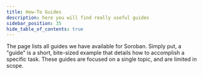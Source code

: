 ```yaml
---
title: How-To Guides
description: here you will find really useful guides
sidebar_position: 35
hide_table_of_contents: true
---
```


The page lists all guides we have available for Soroban. Simply put, a "guide" is a short, bite-sized example that details how to accomplish a specific task. These guides are focused on a single topic, and are limited in scope.
